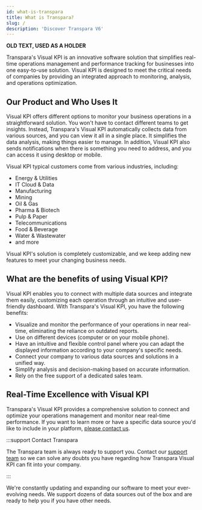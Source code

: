 ```yaml
---
id: what-is-transpara
title: What is Transpara?
slug: /
description: 'Discover Transpara V6'
---
```


**OLD TEXT, USED AS A HOLDER**

Transpara's Visual KPI is an innovative software solution that simplifies real-time operations management and performance tracking for businesses into one easy-to-use solution. Visual KPI is designed to meet the critical needs of companies by providing an integrated approach to monitoring, analysis, and operations optimization.

## Our Product and Who Uses It

Visual KPI offers different options to monitor your business operations in a straightforward solution. You won't have to contact different teams to get insights. Instead, Transpara's Visual KPI automatically collects data from various sources, and you can view it all in a single place. It simplifies the data analysis, making things easier to manage. In addition, Visual KPI also sends notifications when there is something you need to address, and you can access it using desktop or mobile.

Visual KPI typical customers come from various industries, including:

- Energy & Utilities
- IT Cloud & Data
- Manufacturing
- Mining
- Oil & Gas
- Pharma & Biotech
- Pulp & Paper
- Telecommunications
- Food & Beverage
- Water & Wastewater
- and more

Visual KPI's solution is completely customizable, and we keep adding new features to meet your changing business needs.

## What are the benefits of using Visual KPI?

Visual KPI enables you to connect with multiple data sources and integrate them easily, customizing each operation through an intuitive and user-friendly dashboard. With Transpara's Visual KPI, you have the following benefits:

- Visualize and monitor the performance of your operations in near real-time, eliminating the reliance on outdated reports.
- Use on different devices (computer or on your mobile phone).
- Have an intuitive and flexible control panel where you can adapt the displayed information according to your company's specific needs.
- Connect your company to various data sources and solutions in a unified way.
- Simplify analysis and decision-making based on accurate information.
- Rely on the free support of a dedicated sales team.

## Real-Time Excellence with Visual KPI

Transpara's Visual KPI provides a comprehensive solution to connect and optimize your operations management and monitor near real-time performance. If you want to learn more or have a specific data source you'd like to include in your platform, [please contact us](https://www.transpara.com/contact-us/).

:::support Contact Transpara

The Transpara team is always ready to support you. Contact our [support team](https://www.transpara.com/contact-us/) so we can solve any doubts you have regarding how Transpara Visual KPI can fit into your company.

:::

We're constantly updating and expanding our software to meet your ever-evolving needs. We support dozens of data sources out of the box and are ready to help you if you have other needs.


